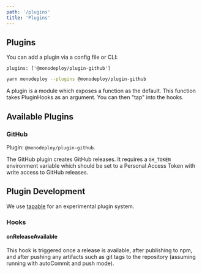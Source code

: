 ```yaml
---
path: '/plugins'
title: 'Plugins'
---
```


## Plugins

You can add a plugin via a config file or CLI:

```raw
plugins: ['@monodeploy/plugin-github']
```

```bash
yarn monodeploy --plugins @monodeploy/plugin-github
```

A plugin is a module which exposes a function as the default. This function takes PluginHooks as an argument. You can then "tap" into the hooks.

## Available Plugins

### GitHub

Plugin: `@monodeploy/plugin-github`.

The GitHub plugin creates GitHub releases. It requires a `GH_TOKEN` environment variable which should be set to a Personal Access Token with write access to GitHub releases.

## Plugin Development

We use [tapable](https://github.com/webpack/tapable) for an experimental plugin system.

### Hooks

#### onReleaseAvailable

This hook is triggered once a release is available, after publishing to npm, and after pushing any artifacts such as git tags to the repository (assuming running with autoCommit and push mode).
